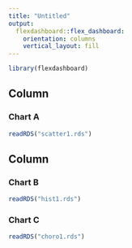 ```yaml
---
title: "Untitled"
output: 
  flexdashboard::flex_dashboard:
    orientation: columns
    vertical_layout: fill
---
```


```r
library(flexdashboard)
```

Column {data-width=650}
-----------------------------------------------------------------------

### Chart A

```r
readRDS("scatter1.rds")
```

Column {data-width=350}
-----------------------------------------------------------------------

### Chart B

```r
readRDS("hist1.rds")
```

### Chart C

```r
readRDS("choro1.rds")
```

